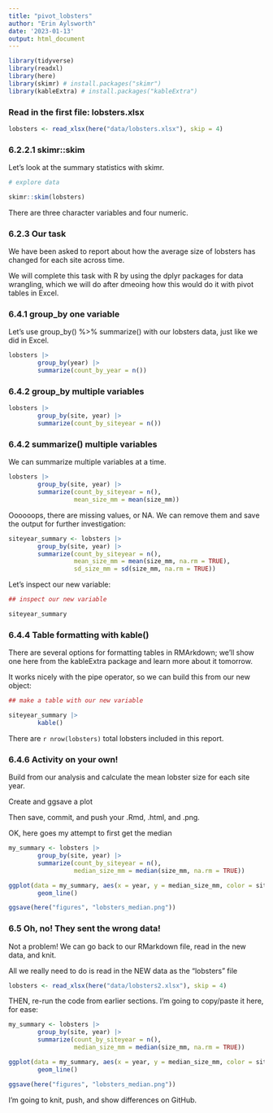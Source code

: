 ```yaml
---
title: "pivot_lobsters"
author: "Erin Aylsworth"
date: '2023-01-13'
output: html_document
---
```


```r

library(tidyverse)
library(readxl)
library(here)
library(skimr) # install.packages("skimr")
library(kableExtra) # install.packages("kableExtra")

```


### Read in the first file: lobsters.xlsx

``` r
lobsters <- read_xlsx(here("data/lobsters.xlsx"), skip = 4)
```

### 6.2.2.1 skimr::skim

Let's look at the summary statistics with skimr.

``` r

# explore data

skimr::skim(lobsters)

```

There are three character variables and four numeric.

### 6.2.3 Our task

We have been asked to report about how the average size of lobsters has changed for each site across time.

We will complete this task with R by using the dplyr packages for data wrangling, which we will do after dmeoing how this would do it with pivot tables in Excel.

### 6.4.1 group_by one variable

Let's use group_by() %>% summarize() with our lobsters data, just like we did in Excel.

``` r

lobsters |>
        group_by(year) |>
        summarize(count_by_year = n())

```

### 6.4.2 group_by multiple variables

``` r

lobsters |>
        group_by(site, year) |>
        summarize(count_by_siteyear = n())

```

### 6.4.2 summarize() multiple variables

We can summarize multiple variables at a time.

``` r

lobsters |>
        group_by(site, year) |>
        summarize(count_by_siteyear = n(),
                  mean_size_mm = mean(size_mm))
```

Oooooops, there are missing values, or NA. We can remove them and save the output for further investigation:

```r

siteyear_summary <- lobsters |>
        group_by(site, year) |>
        summarize(count_by_siteyear = n(),
                  mean_size_mm = mean(size_mm, na.rm = TRUE),
                  sd_size_mm = sd(size_mm, na.rm = TRUE))
```

Let's inspect our new variable:

```r

## inspect our new variable

siteyear_summary

```

### 6.4.4 Table formatting with kable()

There are several options for formatting tables in RMArkdown; we'll show one here from the kableExtra package and learn more about it tomorrow.

It works nicely with the pipe operator, so we can build this from our new object:

``` r

## make a table with our new variable

siteyear_summary |>
        kable()

```

There are `r nrow(lobsters)` total lobsters included in this report.

### 6.4.6 Activity on your own!

Build from our analysis and calculate the mean lobster size for each site year.

Create and ggsave a plot

Then save, commit, and push your .Rmd, .html, and .png.

OK, here goes my attempt to first get the median

``` r

my_summary <- lobsters |>
        group_by(site, year) |>
        summarize(count_by_siteyear = n(),
                  median_size_mm = median(size_mm, na.rm = TRUE))

ggplot(data = my_summary, aes(x = year, y = median_size_mm, color = site)) +
        geom_line()

ggsave(here("figures", "lobsters_median.png"))

```

### 6.5 Oh, no! They sent the wrong data!

Not a problem! We can go back to our RMarkdown file, read in the new data, and knit.

All we really need to do is read in the NEW data as the "lobsters" file

``` r

lobsters <- read_xlsx(here("data/lobsters2.xlsx"), skip = 4)

```

THEN, re-run the code from earlier sections. I'm going to copy/paste it here, for ease:


``` r

my_summary <- lobsters |>
        group_by(site, year) |>
        summarize(count_by_siteyear = n(),
                  median_size_mm = median(size_mm, na.rm = TRUE))

ggplot(data = my_summary, aes(x = year, y = median_size_mm, color = site)) +
        geom_line()

ggsave(here("figures", "lobsters_median.png"))

```

I'm going to knit, push, and show differences on GitHub.




